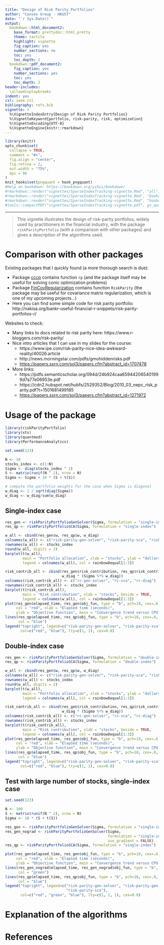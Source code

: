 ```yaml
---
title: "Design of Risk Parity Portfolios"
author: "Convex Group - HKUST"
date: "`r Sys.Date()`"
output:
  bookdown::html_document2:
    base_format: prettydoc::html_pretty
    theme: tactile
    highlight: vignette
    fig_caption: yes
    number_sections: no
    toc: yes
    toc_depth: 2
  bookdown::pdf_document2:
    fig_caption: yes
    number_sections: yes
    toc: yes
    toc_depth: 2
header-includes:
  \allowdisplaybreaks
indent: yes
csl: ieee.csl
bibliography: refs.bib
vignette: >
  %\VignetteIndexEntry{Design of Risk Parity Portfolios}
  %\VignetteKeyword{portfolio, risk-parity, risk, optimization}
  %\VignetteEncoding{UTF-8}
  %\VignetteEngine{knitr::rmarkdown}
---
```


```r
library(knitr)
opts_chunk$set(
  collapse = TRUE,
  comment = "#>",
  fig.align = "center",
  fig.retina = 2,
  out.width = "75%",
  dpi = 96
)
knit_hooks$set(pngquant = hook_pngquant)
#Help on bookdown: https://bookdown.org/yihui/bookdown/
#rmarkdown::render("vignettes/SparseIndexTracking-vignette.Rmd", "all")
#rmarkdown::render("vignettes/SparseIndexTracking-vignette.Rmd", "bookdown::html_document2")
#rmarkdown::render("vignettes/SparseIndexTracking-vignette.Rmd", "bookdown::pdf_document2")
#tools::compactPDF("vignettes/SparseIndexTracking-vignette.pdf", gs_quality = "ebook")
```

-----------
> This vignette illustrates the design of risk-parity portfolios, widely
used by practitioners in the financial industry, with the package
`riskParityPortfolio` (with a comparison with other packages) and gives a
description of the algorithms used.


# Comparison with other packages
Existing packages that I quickly found (a more thorough search is due):

- Package [cccp](https://CRAN.R-project.org/package=cccp) contains function
  `rp` (and the package itself may be useful for solving conic optimization problems)
- Package [FinCovRegularization](https://CRAN.R-project.org/package=FinCovRegularization)
  contains function `RiskParity` (the package may be useful for covariance matrix
  regularization, which is one of my upcoming projects...)
- Here you can find some simple code for risk parity portfolio:
  http://nakisa.org/bankr-useful-financial-r-snippets/risk-parity-portfolios-r/


Websites to check:

- Many links to docs related to risk parity here: https://www.r-bloggers.com/risk-parity/
- Nice intro articles that I can use in my slides for the course:
    + https://www.ipe.com/risk-parity-nice-idea-awkward-reality/40026.article
    + http://news.morningstar.com/pdfs/gmohiddenrisks.pdf
    + [https://papers.ssrn.com/sol3/papers.cfm?abstract_id=1707478](https://poseidon01.ssrn.com/delivery.php?ID=627112031031103007064105094120011126017039000080068005126025111090071066081066070105028099044055108047124122088001010030007073027083008052040016105021001064069010102067081035117114090021065029088023126004127071004099065117107106112098070107115124110106&EXT=pdf)
- More links:
    + https://pdfs.semanticscholar.org/094d/24b924caa659442065401999d7a77e06953e.pdf
    + https://cdn2.hubspot.net/hubfs/2529352/Blog/2010_03_nepc_risk_parity.pdf?t=1501681499185
    + [https://papers.ssrn.com/sol3/papers.cfm?abstract_id=1271972](https://poseidon01.ssrn.com/delivery.php?ID=674066092020082067126002014081023101038046007020059034127067087110126097099074024028056033058006042055014026025104115125094096053082054001060113114077012099097084088041055020094031067088066022127012071031066030120074011017069123085091021101101072024&EXT=pdf)


# Usage of the package

```r
library(riskParityPortfolio)
library(xts)
library(quantmod)
library(PerformanceAnalytics)

set.seed(123)

N <- 10
stocks_index <- c(1:N)
Sigma <- diag(stocks_index ^ 2)
S <- matrix(runif(N ^ 2), nrow = N)
Sigma <- Sigma + 10 * (S + t(S))

# compute the portfolio weights for the case when Sigma is diagonal
w_diag <- 1 / sqrt(diag(Sigma))
w_diag <- w_diag/sum(w_diag)
```

## Single-index case
```r
res_gen <- riskParityPortfolioGenSolver(Sigma, formulation = "single-index")
res_qp <- riskParityPortfolioSCA(Sigma, formulation = "single-index")

w_all <- cbind(res_gen$w, res_qp$w, w_diag)
colnames(w_all) <- c("risk-parity-gen-solver", "risk-parity-sca", "risk-parity-diag")
rownames(w_all) <- stocks_index
round(w_all, digits = 2)
barplot(t(w_all),
        main = "Portfolio allocation", xlab = "stocks", ylab = "dollars", beside = TRUE,
        legend = colnames(w_all), col = rainbow8equal[1:3])

risk_contrib_all <- cbind(res_gen$risk_contribution, res_qp$risk_contribution,
                          w_diag * (Sigma %*% w_diag))
colnames(risk_contrib_all) <- c("rc-gen-solver", "rc-sca", "rc-diag")
rownames(risk_contrib_all) <- stocks_index
barplot(t(risk_contrib_all),
        main = "Risk contribution", xlab = "stocks", beside = TRUE,
        legend = colnames(w_all), col = rainbow8equal[1:3])
plot(res_gen$elapsed_time, res_gen$obj_fun, type = "b", pch=19, cex=.6,
     col = "red", xlab = "Elapsed time (seconds)",
     ylab = "Objective function", main = "Convergence trend versus CPU time")
lines(res_qp$elapsed_time, res_qp$obj_fun, type = "b", pch=18, cex=.8,
      col = "blue")
legend("topright", legend=c("risk-parity-gen-solver", "risk-parity-sca"),
       col=c("red", "blue"), lty=c(1, 1), cex=0.8)
```

## Double-index case
```r
res_gen <- riskParityPortfolioGenSolver(Sigma, formulation = "double-index")
res_qp <- riskParityPortfolioSCA(Sigma, formulation = "double-index")

w_all <- cbind(res_gen$w, res_qp$w, w_diag)
colnames(w_all) <- c("risk-parity-gen-solver", "risk-parity-sca", "risk-parity-diag")
rownames(w_all) <- stocks_index
round(w_all, digits = 2)
barplot(t(w_all),
        main = "Portfolio allocation", xlab = "stocks", ylab = "dollars", beside = TRUE,
        legend = colnames(w_all), col = rainbow8equal[1:3])

risk_contrib_all <- cbind(res_gen$risk_contribution, res_qp$risk_contribution,
                          w_diag * (Sigma %*% w_diag))
colnames(risk_contrib_all) <- c("rc-gen-solver", "rc-sca", "rc-diag")
rownames(risk_contrib_all) <- stocks_index
barplot(t(risk_contrib_all),
        main = "Risk contribution", xlab = "stocks", beside = TRUE,
        legend = colnames(w_all), col = rainbow8equal[1:3])
plot(res_gen$elapsed_time, res_gen$obj_fun, type = "b", pch=19, cex=.6,
     col = "red", xlab = "Elapsed time (seconds)",
     ylab = "Objective function", main = "Convergence trend versus CPU time")
lines(res_qp$elapsed_time, res_qp$obj_fun, type = "b", pch=18, cex=.8,
      col = "blue")
legend("topright", legend=c("risk-parity-gen-solver", "risk-parity-sca"),
       col=c("red", "blue"), lty=c(1, 1), cex=0.8)
```


## Test with large number of stocks, single-index case
```r
set.seed(123)

N <- 100
S <- matrix(runif(N ^ 2), nrow = N)
Sigma <- 10 * (S + t(S))

res_gen <- riskParityPortfolioGenSolver(Sigma, formulation = "single-index")
res_gen_nograd <- riskParityPortfolioGenSolver(Sigma,
                                               formulation = "single-index",
                                               use_gradient = FALSE)
res_qp <- riskParityPortfolioSCA(Sigma, formulation = "single-index")

plot(res_gen$elapsed_time, res_gen$obj_fun, type = "b", pch=19, cex=.6,
     col = "red", xlab = "Elapsed time (seconds)",
     ylab = "Objective function", main = "Convergence trend versus CPU time")
lines(res_gen_nograd$elapsed_time, res_gen_nograd$obj_fun, type = "b", pch=18, cex=.8,
      col = "green")
lines(res_qp$elapsed_time, res_qp$obj_fun, type = "b", pch=18, cex=.8,
      col = "blue")
legend("topright", legend=c("risk-parity-gen-solver", "risk-parity-gen-solver-nograd",
                            "risk-parity-sca"),
       col=c("red", "green", "blue"), lty=c(1, 1, 1), cex=0.8)
```



# Explanation of the algorithms



# References {-}
\setlength{\parindent}{-0.2in}
\setlength{\leftskip}{0.2in}
\setlength{\parskip}{8pt}
\noindent

